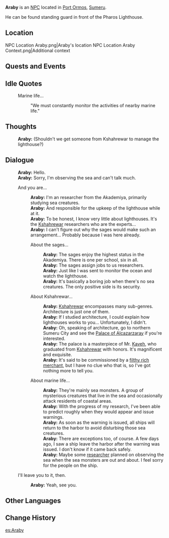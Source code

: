 {{Character Infobox
|type             = NPC
|image            = NPC Araby.png
|region           = Sumeru
|location         = 
|affiliation      = Amurta
|title            = Lighthouse Guardian
|ancestry         = <!-- Clan/family -->
|father           = 
|mother           = 
|spouse           = 
|sibling          = 
|child            = 
|relative         = 
|voiceEN          = 
|voiceCN          = 
|voiceJP          = 
|dialoguereward   = 
}}
'''Araby''' is an [[NPC]] located in [[Port Ormos]], [[Sumeru]].

He can be found standing guard in front of the Pharos Lighthouse.

==Location==
<gallery>
NPC Location Araby.png|Araby's location
NPC Location Araby Context.png|Additional context
</gallery>
<!--
==Profile==
Detailed story/lore information goes here.
''(To be added.)''

===Personality===
''(To be added.)''

===Appearance===
Keep appearance section short and concise. Limit to 2 paragraphs with 3-4 sentences each.
''(To be added.)''
-->
==Quests and Events==
{{Quests and Events}}

==Idle Quotes==
{{Dialogue start}}
: {{DIcon|Idle}} Marine life...
:: {{A|VO Araby 01.ogg}} "We must constantly monitor the activities of nearby marine life."
{{Dialogue end}}

==Thoughts==
{{All Schemes to Know Explanation|name=Araby}}
:{{A|VO Araby All Schemes to Know 01.ogg}} '''Araby:''' (Shouldn't we get someone from Kshahrewar to manage the lighthouse?)

==Dialogue==
{{Dialogue start}}
:'''Araby:''' Hello.
:'''Araby:''' Sorry, I'm observing the sea and can't talk much.
:{{DIcon}} And you are...
::'''Araby:''' I'm an {{Rubi|[[Amurta]]|Biology}} researcher from the Akademiya, primarily studying sea creatures.
::'''Araby:''' And responsible for the upkeep of the lighthouse while at it.
::'''Araby:''' To be honest, I know very little about lighthouses. It's the [[Kshahrewar]] researchers who are the experts...
::'''Araby:''' I can't figure out why the sages would make such an arrangement... Probably because I was here already.
::{{DIcon}} About the sages...
:::'''Araby:''' The sages enjoy the highest status in the Akademiya. There is one per school, six in all.
:::'''Araby:''' The sages assign jobs to us researchers.
:::'''Araby:''' Just like I was sent to monitor the ocean and watch the lighthouse.
:::'''Araby:''' It's basically a boring job when there's no sea creatures. The only positive side is its security.
::{{DIcon}} About Kshahrewar...
:::'''Araby:''' [[Kshahrewar]] encompasses many sub-genres. Architecture is just one of them.
:::'''Araby:''' If I studied architecture, I could explain how lighthouses works to you... Unfortunately, I didn't.
:::'''Araby:''' Oh, speaking of architecture, go to northern Sumeru City and see the [[The Palace of Alcazarzaray|Palace of Alcazarzaray]] if you're interested.
:::'''Araby:''' The palace is a masterpiece of Mr. [[Kaveh]], who graduated from [[Kshahrewar]] with honors. It's magnificent and exquisite.
:::'''Araby:''' It's said to be commissioned by a [[Dori|filthy rich merchant]], but I have no clue who that is, so I've got nothing more to tell you.
::{{DIcon}} About marine life...
:::'''Araby:''' They're mainly sea monsters. A group of mysterious creatures that live in the sea and occasionally attack residents of coastal areas.
:::'''Araby:''' With the progress of my research, I've been able to predict roughly when they would appear and issue warnings.
:::'''Araby:''' As soon as the warning is issued, all ships will return to the harbor to avoid disturbing those sea creatures.
:::'''Araby:''' There are exceptions too, of course. A few days ago, I saw a ship leave the harbor after the warning was issued. I don't know if it came back safely.
:::'''Araby:''' Maybe some [[Amandeep|researcher]] planned on observing the sea when the sea monsters are out and about. I feel sorry for the people on the ship.
:{{DIcon}} I'll leave you to it, then.
::'''Araby:''' Yeah, see you.
{{Dialogue end}}
<!--
==Event Dialogue==
===Event Name===
{{Dialogue start}}
:'''{{subst:PAGENAME}}:'''
{{Dialogue end}}

==Trivia==
* 
-->

==Other Languages==
{{Other Languages
|default_hidden = 1
|en      = Araby
|zhs     = 阿拉比
|zhs_rm  = Ālābǐ
|zht     = 阿拉比
|zht_rm  = Ālābǐ
|ja      = アラビー
|ja_rm   = Arabii
|ko      = 아라비
|ko_rm   = Arabi
|es      = Araby
|fr      = Araby
|ru      = Араби
|th      = Araby
|vi      = Araby
|de      = Araby
|id      = Araby
|pt      = Araby
|tr      = Araby
|it      = Araby
}}

==Change History==
{{Change History|3.0}}
<!--
==References==
{{Reflist}}
-->

[[es:Araby]]